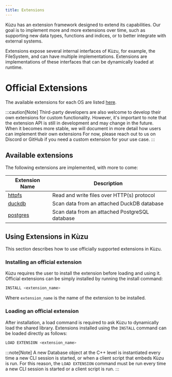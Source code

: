 ```yaml
---
title: Extensions
---
```



Kùzu has an extension framework designed to extend its capabilities. Our goal is to implement
more and more extensions over time, such as supporting new data types, functions and
indices, or to better integrate with external systems.

Extensions expose several internal interfaces of Kùzu, for example, the FileSystem, and can have
multiple implementations. Extensions are implementations of these interfaces that can be
dynamically loaded at runtime.


# Official Extensions

The available extensions for each OS are listed [here](https://extension.kuzudb.com/).

:::caution[Note]
Third-party developers are also welcome to develop their own extensions for custom functionality.
However, it's important to note that the extension API is still in development and may change in the future.
When it becomes more stable, we will document in more detail how users can implement their own extensions
For now, please reach out to us on Discord or GitHub if you need a custom extension for your use case.
:::

## Available extensions

The following extensions are implemented, with more to come:

| Extension Name | Description |
|----------|----------|
| [httpfs](/extensions/httpfs) | Read and write files over HTTP(s) protocol |
| [duckdb](/extensions/rdbms) | Scan data from an attached DuckDB database |
| [postgres](/extensions/rdbms) | Scan data from an attached PostgreSQL database |

## Using Extensions in Kùzu

This section describes how to use officially supported extensions in Kùzu.

### Installing an official extension

Kùzu requires the user to install the extension before loading and using it.
Official extensions can be simply installed by running the install command:

```sql
INSTALL <extension_name>
```

Where `extension_name` is the name of the extension to be installed.

### Loading an official extension
After installation, a load command is required to ask Kùzu to dynamically load the shared library.
Extensions installed using the `INSTALL` command can be loaded directly as follows: 

```sql
LOAD EXTENSION <extension_name>
```

:::note[Note]
A new Database object at the C++ level is instantiated every time a new CLI session is started, or
when a client script that embeds Kùzu is run. For this reason, the `LOAD EXTENSION` command must be
run every time a new CLI session is started or a client script is run.
:::
